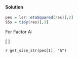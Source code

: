 #### Solution

```r
pes = lsr::etaSquared(res)[,2]
SSs = tidy(res)[,3]
```

For Factor A:

\[
\begin{eqnarray}
\eta^2_p &=& \frac{SS_A}{SS_A + SS_{error}}\\
&=&\frac{`r SSs[1]`}{`r SSs[1]`+`r SSs[4]`}\\
&=&`r round(pes[1],3)`
\end{eqnarray}
\]

`r get_size_str(pes[1], "A")`



